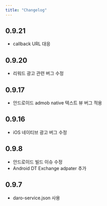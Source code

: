 ```yaml
---
title: "Changelog"
---
```


## 0.9.21

- callback URL 대응

## 0.9.20

- 리워드 광고 관련 버그 수정

## 0.9.17

- 안드로이드 admob native 텍스트 뷰 버그 적용

## 0.9.16

- iOS 네이티브 광고 버그 수정

## 0.9.8

- 안드로이드 빌드 이슈 수정
- Android DT Exchange adpater 추가

## 0.9.7

- daro-service.json 사용
